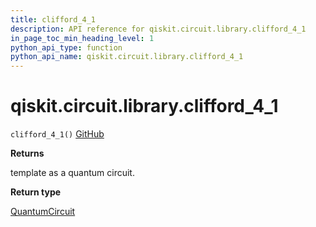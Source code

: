 ```yaml
---
title: clifford_4_1
description: API reference for qiskit.circuit.library.clifford_4_1
in_page_toc_min_heading_level: 1
python_api_type: function
python_api_name: qiskit.circuit.library.clifford_4_1
---
```


# qiskit.circuit.library.clifford\_4\_1

<span id="qiskit.circuit.library.clifford_4_1" />

`clifford_4_1()` [GitHub](https://github.com/qiskit/qiskit/tree/stable/0.21/qiskit/circuit/library/templates/clifford/clifford_4_1.py "view source code")

**Returns**

template as a quantum circuit.

**Return type**

[QuantumCircuit](qiskit.circuit.QuantumCircuit "qiskit.circuit.QuantumCircuit")


